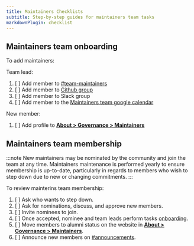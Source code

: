 ```yaml
---
title: Maintainers Checklists
subtitle: Step-by-step guides for maintainers team tasks
markdownPlugin: checklist
---
```


## Maintainers team onboarding

To add maintainers:

Team lead:

1. [ ] Add member to [#team-maintainers](https://nfcore.slack.com/archives/C043UU89KKQ)
2. [ ] Add member to [Github group](https://github.com/orgs/nf-core/teams/maintainers)
3. [ ] Add member to Slack group
4. [ ] Add member to the [Maintainers team google calendar](https://calendar.google.com/calendar/u/0?cid=ZDA3MmVkOGI1NzQ0YWViOWE3ZjBkMDE4YjFjZWE1OGE5M2MwZDZlZTIyMzM1YWE5YzA0NTlmODg0YTZkMDNkZEBncm91cC5jYWxlbmRhci5nb29nbGUuY29t)

New member:

1. [ ] Add profile to [**About > Governance > Maintainers**](https://nf-co.re/governance#maintainers)

## Maintainers team membership

:::note
New maintainers may be nominated by the community and join the team at any time.
Maintainers maintenance is performed yearly to ensure membership is up-to-date, particularly in regards to members who wish to step down due to new or changing commitments.
:::

To review mainterins team membership:

1. [ ] Ask who wants to step down.
2. [ ] Ask for nominations, discuss, and approve new members.
3. [ ] Invite nominees to join.
4. [ ] Once accepted, nominee and team leads perform tasks [onboarding](#maintainers-team-onboarding).
5. [ ] Move members to alumni status on the website in [**About > Governance > Maintainers**](https://nf-co.re/governance#maintainers).
6. [ ] Announce new members on [#announcements](https://nfcore.slack.com/archives/CE6P95170).
